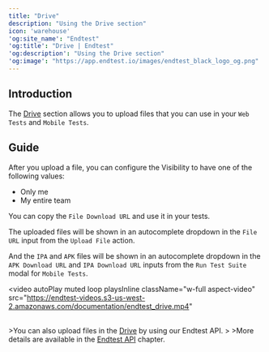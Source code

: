 ```yaml
---
title: "Drive"
description: "Using the Drive section"
icon: 'warehouse'
'og:site_name': "Endtest"
'og:title': "Drive | Endtest"
'og:description': "Using the Drive section"
'og:image': "https://app.endtest.io/images/endtest_black_logo_og.png"
---
```


## Introduction

The <a class="endtest_link" href="https://app.endtest.io/drive">Drive</a> section allows you to upload files that you can use in your `Web Tests` and `Mobile Tests`.

## Guide

After you upload a file, you can configure the Visibility to have one of the following values:

* Only me
* My entire team

You can copy the `File Download URL` and use it in your tests.

The uploaded files will be shown in an autocomplete dropdown in the `File URL` input from the `Upload File` action.

And the `IPA` and `APK` files will be shown in an autocomplete dropdown in the `APK Download URL` and `IPA Download URL` inputs from the `Run Test Suite` modal for `Mobile Tests`.

<video
  autoPlay
  muted
  loop
  playsInline
  className="w-full aspect-video"
  src="https://endtest-videos.s3-us-west-2.amazonaws.com/documentation/endtest_drive.mp4"
></video>

<br />
>You can also upload files in the <a class="endtest_link" href="https://app.endtest.io/drive">Drive</a> by using our Endtest API.
>
>More details are available in the <a class="endtest_link" href="/advanced/how-to-use-the-endtest-api">Endtest API</a> chapter.
